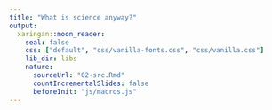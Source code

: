 ```yaml
---
title: "What is science anyway?"
output:
  xaringan::moon_reader:
    seal: false
    css: ["default", "css/vanilla-fonts.css", "css/vanilla.css"]
    lib_dir: libs
    nature:
      sourceUrl: "02-src.Rmd"
      countIncrementalSlides: false
      beforeInit: "js/macros.js" 
--- 
```

